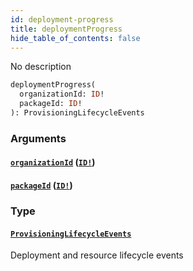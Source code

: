```yaml
---
id: deployment-progress
title: deploymentProgress
hide_table_of_contents: false
---
```



No description

```graphql
deploymentProgress(
  organizationId: ID!
  packageId: ID!
): ProvisioningLifecycleEvents
```


### Arguments

#### [`organizationId`](#) ([`ID!`](/swapi/scalars/id))




#### [`packageId`](#) ([`ID!`](/swapi/scalars/id))




### Type

#### [`ProvisioningLifecycleEvents`](/swapi/unions/provisioning-lifecycle-events)

Deployment and resource lifecycle events
